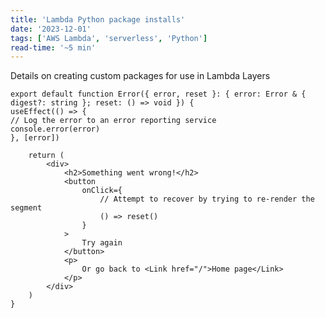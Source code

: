 ```yaml
---
title: 'Lambda Python package installs'
date: '2023-12-01'
tags: ['AWS Lambda', 'serverless', 'Python']
read-time: '~5 min'
---
```


Details on creating custom packages for use in Lambda Layers

```
export default function Error({ error, reset }: { error: Error & { digest?: string }; reset: () => void }) {
useEffect(() => {
// Log the error to an error reporting service
console.error(error)
}, [error])

    return (
    	<div>
    		<h2>Something went wrong!</h2>
    		<button
    			onClick={
    				// Attempt to recover by trying to re-render the segment
    				() => reset()
    			}
    		>
    			Try again
    		</button>
    		<p>
    			Or go back to <Link href="/">Home page</Link>
    		</p>
    	</div>
    )
}
```

<CustomImage
	src="https://raw.githubusercontent.com/cedaring-xr/blog-content-templates/main/images/blackandRedSunset.png"
	alt="placeholder for now"
	priority="true"
/>
